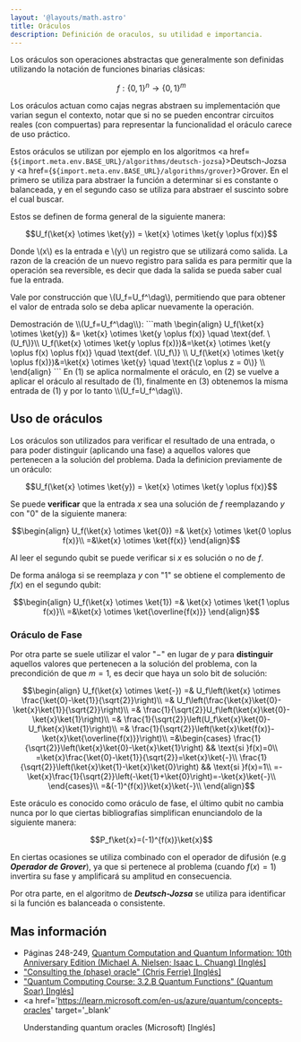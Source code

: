 ```yaml
---
layout: '@layouts/math.astro'
title: Oráculos
description: Definición de oraculos, su utilidad e importancia.
---
```



Los oráculos son operaciones abstractas que generalmente son definidas utilizando la notación de funciones binarias clásicas:

```math
f: \{0,1\}^n \rightarrow \{0,1\}^m
```

Los oráculos actuan como cajas negras abstraen su implementación que varian segun el contexto, notar que si no se pueden encontrar circuitos reales (con compuertas) para representar la funcionalidad el oráculo carece de uso práctico.

Estos oráculos se utilizan por ejemplo en los algoritmos <a href={`${import.meta.env.BASE_URL}/algorithms/deutsch-jozsa`}>Deutsch-Jozsa</a> y <a href={`${import.meta.env.BASE_URL}/algorithms/grover`}>Grover</a>. En el primero se utiliza para abstraer la función a determinar si es constante o balanceada, y en el segundo caso se utiliza para abstraer el suscinto sobre el cual buscar.

Estos se definen de forma general de la siguiente manera:

```math
U_f(\ket{x} \otimes \ket{y}) = \ket{x} \otimes \ket{y \oplus f(x)}
```

Donde \\(x\\) es la entrada e \\(y\\) un registro que se utilizará como salida. La razon de la creación de un nuevo registro para salida es para permitir que la operación sea reversible, es decir que dada la salida se pueda saber cual fue la entrada.

Vale por construcción que \\(U_f=U_f^\dag\\), permitiendo que para obtener el valor de entrada solo se deba aplicar nuevamente la operación.

<Aside>
Demostración de \\(U_f=U_f^\dag\\):
```math
\begin{align}
    U_f(\ket{x} \otimes \ket{y}) &= \ket{x} \otimes \ket{y \oplus f(x)} \quad \text{def. \(U_f\)}\\
    U_f(\ket{x} \otimes \ket{y \oplus f(x)})&=\ket{x} \otimes \ket{y \oplus f(x) \oplus f(x)} \quad \text{def. \(U_f\)} \\
    U_f(\ket{x} \otimes \ket{y \oplus f(x)})&=\ket{x} \otimes \ket{y} \quad \text{\(z \oplus z = 0\)} \\
\end{align}
```
En (1) se aplica normalmente el oráculo, en (2) se vuelve a aplicar el oráculo al resultado de (1), finalmente en (3) obtenemos la misma entrada de (1) y por lo tanto \\(U_f=U_f^\dag\\).
</Aside>

## Uso de oráculos

Los oráculos son utilizados para verificar el resultado de una entrada, o para poder distinguir (aplicando una fase) a aquellos valores que pertenecen a la solución del problema.
Dada la definicion previamente de un oráculo:

```math
U_f(\ket{x} \otimes \ket{y}) = \ket{x} \otimes \ket{y \oplus f(x)}
```

Se puede **verificar** que la entrada $x$ sea una solución de $f$ reemplazando $y$ con "$0$" de la siguiente manera:

```math
\begin{align}
U_f(\ket{x} \otimes \ket{0}) =& \ket{x} \otimes \ket{0 \oplus f(x)}\\
=&\ket{x} \otimes \ket{f(x)}
\end{align}
```

Al leer el segundo qubit se puede verificar si $x$ es solución o no de $f$.

De forma análoga si se reemplaza $y$ con "$1$" se obtiene el complemento de $f(x)$ en el segundo qubit:

```math
\begin{align}
U_f(\ket{x} \otimes \ket{1}) =& \ket{x} \otimes \ket{1 \oplus f(x)}\\
=&\ket{x} \otimes \ket{\overline{f(x)}}
\end{align}
```

### Oráculo de Fase

Por otra parte se suele utilizar el valor "$-$" en lugar de $y$ para **distinguir** aquellos valores que pertenecen a la solución del problema, con la precondición de que $m=1$, es decir que haya un solo bit de solución:

```math
\begin{align}
U_f(\ket{x} \otimes \ket{-}) =& U_f\left(\ket{x} \otimes \frac{\ket{0}-\ket{1}}{\sqrt{2}}\right)\\
=& U_f\left(\frac{\ket{x}\ket{0}-\ket{x}\ket{1}}{\sqrt{2}}\right)\\
=& \frac{1}{\sqrt{2}}U_f\left(\ket{x}\ket{0}-\ket{x}\ket{1}\right)\\
=& \frac{1}{\sqrt{2}}\left(U_f\ket{x}\ket{0}-U_f\ket{x}\ket{1}\right)\\
=& \frac{1}{\sqrt{2}}\left(\ket{x}\ket{f(x)}-\ket{x}\ket{\overline{f(x)}}\right)\\
=&\begin{cases}
\frac{1}{\sqrt{2}}\left(\ket{x}\ket{0}-\ket{x}\ket{1}\right) && \text{si }f(x)=0\\
=\ket{x}\frac{\ket{0}-\ket{1}}{\sqrt{2}}=\ket{x}\ket{-}\\
\frac{1}{\sqrt{2}}\left(\ket{x}\ket{1}-\ket{x}\ket{0}\right) && \text{si }f(x)=1\\
=-\ket{x}\frac{1}{\sqrt{2}}\left(-\ket{1}+\ket{0}\right)=-\ket{x}\ket{-}\\
\end{cases}\\
=&(-1)^{f(x)}\ket{x}\ket{-}\\
\end{align}
```

Este oráculo es conocido como oráculo de fase, el último qubit no cambia nunca por lo que ciertas bibliografías simplifican enunciandolo de la siguiente manera:

```math
P_f\ket{x}=(-1)^{f(x)}\ket{x}
```

En ciertas ocasiones se utiliza combinado con el operador de difusión (e.g **_Operador de Grover_**), ya que si pertenece al problema (cuando $f(x)=1$) invertira su fase y amplificará su amplitud en consecuencia.

Por otra parte, en el algoritmo de **_Deutsch-Jozsa_** se utiliza para identificar si la función es balanceada o consistente.

## Mas información

- Páginas 248-249, <a href='https://isbnsearch.org/isbn/9781107002173' target='_blank'>Quantum Computation and Quantum Information: 10th Anniversary Edition (Michael A. Nielsen; Isaac L. Chuang) [Inglés]</a>
- <a href='https://www.youtube.com/watch?v=eE7eumEZOSE' target='_blank'>
    "Consulting the (phase) oracle" (Chris Ferrie) [Inglés]
  </a>
- <a href='https://www.youtube.com/watch?v=N3PhGaAZyoE' target='_blank'>
    "Quantum Computing Course: 3.2.B Quantum Functions" (Quantum Soar) [Inglés]
  </a>
- <a
    href='https://learn.microsoft.com/en-us/azure/quantum/concepts-oracles'
    target='_blank'
  >
    Understanding quantum oracles (Microsoft) [Inglés]
  </a>
